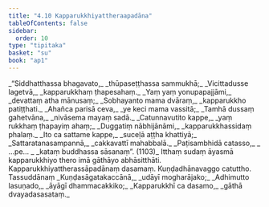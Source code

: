 ```yaml
---
title: "4.10 Kapparukkhiyattheraapadāna"
tableOfContents: false
sidebar:
  order: 10
type: "tipitaka"
basket: "su"
book: "ap1"
---
```



<DynamicBreadcrumb />

<Division number="108" book="ap1" bookNo="20" page="100">

<Paragraph number="1198" type="verses" book="ap1">
_“Siddhatthassa bhagavato,_  
_thūpaseṭṭhassa sammukhā;_  
_Vicittadusse lagetvā,_  
_kapparukkhaṃ ṭhapesahaṃ._  

</Paragraph>

</Division>
<Division number="109" book="ap1" bookNo="20" page="101">

<Paragraph number="1199" type="verses" book="ap1">
_Yaṃ yaṃ yonupapajjāmi,_  
_devattaṃ atha mānusaṃ;_  
_Sobhayanto mama dvāraṃ,_  
_kapparukkho patiṭṭhati._  

</Paragraph>

</Division>
<Division number="110" book="ap1" bookNo="20" page="101">

<Paragraph number="1200" type="verses" book="ap1">
_Ahañca parisā ceva,_  
_ye keci mama vassitā;_  
_Tamhā dussaṃ gahetvāna,_  
_nivāsema mayaṃ sadā._  

</Paragraph>

</Division>
<Division number="111" book="ap1" bookNo="20" page="101">

<Paragraph number="1201" type="verses" book="ap1">
_Catunnavutito kappe,_  
_yaṃ rukkhaṃ ṭhapayiṃ ahaṃ;_  
_Duggatiṃ nābhijānāmi,_  
_kapparukkhassidaṃ phalaṃ._  

</Paragraph>

</Division>
<Division number="112" book="ap1" bookNo="20" page="101">

<Paragraph number="1202" type="verses" book="ap1">
_Ito ca sattame kappe,_  
_suceḷā aṭṭha khattiyā;_  
_Sattaratanasampannā,_  
_cakkavattī mahabbalā._  

</Paragraph>

</Division>
<Division number="113" book="ap1" bookNo="20" page="101">

<Paragraph number="1203" type="verses" book="ap1">
_Paṭisambhidā catasso,_  
_ …pe… _  
_kataṃ buddhassa sāsanaṃ”. (1103)_  

</Paragraph>

<Paragraph number="1204" book="ap1">
Itthaṃ sudaṃ āyasmā kapparukkhiyo thero imā gāthāyo abhāsitthāti.

</Paragraph>
</Division>

<Paragraph number="1205" type="center" book="ap1">
Kapparukkhiyattherassāpadānaṃ dasamaṃ.



</Paragraph>

<Paragraph number="1206" type="center" book="ap1">
Kuṇḍadhānavaggo catuttho.



</Paragraph>

<Paragraph number="1207" type="center" book="ap1">
Tassuddānaṃ


</Paragraph>

<Paragraph number="1208" type="verses" book="ap1">
_Kuṇḍasāgatakaccānā,_  
_udāyī mogharājako;_  
_Adhimutto lasuṇado,_  
_āyāgī dhammacakkiko;_  
_Kapparukkhī ca dasamo,_  
_gāthā dvayadasasataṃ._
</Paragraph>